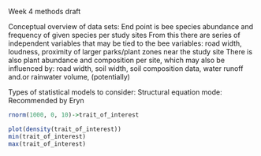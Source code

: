 Week 4 methods draft

Conceptual overview of data sets:
    End point is bee species abundance and frequency of given species per study 
    sites
        From this there are series of independent variables that may be tied to 
        the bee variables: road width, loudness, proximity of larger parks/plant
        zones near the study site
        There is also plant abundance and composition per site, which may also 
        be influenced by: road width, soil width, soil composition data, water 
        runoff and.or rainwater volume, (potentially)

Types of statistical models to consider:
    Structural equation mode:
        Recommended by Eryn

```r
rnorm(1000, 0, 10)->trait_of_interest

plot(density(trait_of_interest))
min(trait_of_interest)
max(trait_of_interest)

```